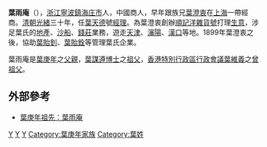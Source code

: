 '''葉雨庵'''（{{bd|1855年||1935年|catIdx=Y葉}}），[[浙江|浙江]][[寧波|寧波]][[鎮海区_(宁波市)|鎮海]][[庄市街道|庄市]]人，中國商人，早年跟族兄[[葉澄衷|葉澄衷]]在[[上海|上海]]一帶經商。[[清朝|清朝]][[光緒|光緒]]三十年，任[[葉天德|葉天德]]號[[經理|經理]]。為葉澄衷創辦[[順記洋雜貨號|順記洋雜貨號]]打理[[生意|生意]]，涉足葉氏的[[地產|地產]]、[[沙船|沙船]]、[[錢莊|錢莊]]業務，遊走[[天津|天津]]、[[瀋陽|瀋陽]]、[[漢口|漢口]]等地。1899年葉澄衷之後，協助[[葉貽釗|葉貽釗]]、[[葉貽銓|葉貽銓]]等管理葉氏企業。

葉雨庵是[[葉庚年|葉庚年]]之[[父親|父親]]，[[葉謀遵|葉謀遵]][[博士|博士]]之[[祖父|祖父]]，[[香港特別行政區行政會議|香港特別行政區行政會議]][[葉維義|葉維義]]之[[曾祖父|曾祖父]]。

== 外部參考 ==
* [https://web.archive.org/web/20100625224259/http://zs.zhxww.net/rwzs/rwzs/rwzs_sbgl/20080414145054.htm 葉庚年祖先：葉雨庵]

{{浙江人小作品}}

[[Category:宁波商帮|Y]]
[[Category:镇海县人|Y]]
[[Category:宁波裔上海人|Y]]
[[Category:葉庚年家族|Category:葉庚年家族]]
[[Category:葉姓|Category:葉姓]]